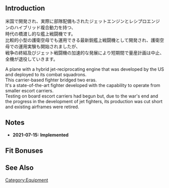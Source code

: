 {{EquipmentInfo}}

==Introduction==
米国で開発され、実際に部隊配備もされたジェットエンジンとレシプロエンジンのハイブリッド複合動力を持つ、<br>
時代の橋渡し的な艦上戦闘機です。<br>
比較的小型の護衛空母でも運用できる最新鋭艦上戦闘機として開発され、護衛空母での運用実験も開始されましたが、<br>
戦争の終結及びジェット戦闘機の加速的な発展により短期間で量産計画は中止、全機が退役していきます。

A plane with a hybrid jet-reciprocating engine that was developed by the US and deployed to its combat squadrons.<br>
This carrier-based fighter bridged two eras.<br>
It's a state-of-the-art fighter developed with the capability to operate from smaller escort carriers.<br>
Testing on board escort carriers had begun but, due to the war's end and the progress in the development of jet fighters, its production was cut short and existing airframes were retired.

==Notes==

<div class="mw-collapsible><h3>Updates History</h3>
<div class="mw-collapsible-content>
* '''2021-07-15:''' '''Implemented'''
</div></div>

==Fit Bonuses==
{{:FR-1 Fireball/Bonuses}}

==See Also==
{{Equipmentlist}}
[[Category:Equipment]]